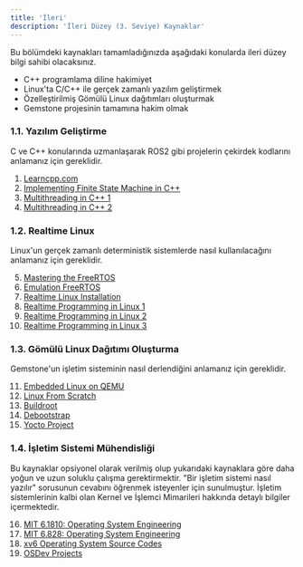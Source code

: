 ```yaml
---
title: 'İleri'
description: 'İleri Düzey (3. Seviye) Kaynaklar'
---
```


<Tip>
Bu bölümdeki kaynakları tamamladığınızda aşağıdaki konularda ileri düzey bilgi sahibi olacaksınız.

* C++ programlama diline hakimiyet
* Linux'ta C/C++ ile gerçek zamanlı yazılım geliştirmek
* Özelleştirilmiş Gömülü Linux dağıtımları oluşturmak
* Gemstone projesinin tamamına hakim olmak
</Tip>

### 1.1. Yazılım Geliştirme

C ve C++ konularında uzmanlaşarak ROS2 gibi projelerin çekirdek kodlarını anlamanız için gereklidir.

1. [Learncpp.com](https://www.learncpp.com)
2. [Implementing Finite State Machine in C++](https://www.aleksandrhovhannisyan.com/blog/implementing-a-finite-state-machine-in-cpp)
3. [Multithreading in C++ 1](https://medium.com/codex/c-multithreading-the-simple-way-95aa1f7304a2)
4. [Multithreading in C++ 2](https://db.in.tum.de/teaching/ss21/c++praktikum/slides/lecture-10.2.pdf)

### 1.2. Realtime Linux

Linux'un gerçek zamanlı deterministik sistemlerde nasıl kullanılacağını anlamanız için gereklidir.

5. [Mastering the FreeRTOS](https://www.freertos.org/media/2018/161204_Mastering_the_FreeRTOS_Real_Time_Kernel-A_Hands-On_Tutorial_Guide.pdf)
6. [Emulation FreeRTOS](https://freertos.org/Documentation/02-Kernel/03-Supported-devices/04-Demos/03-Emulation-and-simulation/01-Emulation-and-simulation)
7. [Realtime Linux Installation](https://www.ubuntubuzz.com/2012/03/real-time-linux-installation-on-ubuntu.html?m=1)
8. [Realtime Programming in Linux 1](https://shuhaowu.com/blogseries.html#rt-linux-programming)
9. [Realtime Programming in Linux 2](https://wiki.linuxfoundation.org/realtime/documentation/start)
10. [Realtime Programming in Linux 3](https://elinux.org/Real_Time)

### 1.3. Gömülü Linux Dağıtımı Oluşturma

Gemstone'un işletim sisteminin nasıl derlendiğini anlamanız için gereklidir.

11. [Embedded Linux on QEMU](https://medium.com/@fprotopapa/embedded-linux-from-scratch-quick-easy-on-qemu-87e761834b51)
12. [Linux From Scratch](https://www.linuxfromscratch.org/lfs/view/stable)
13. [Buildroot](https://buildroot.org)
14. [Debootstrap](https://wiki.debian.org/Debootstrap)
15. [Yocto Project](https://docs.yoctoproject.org)

### 1.4. İşletim Sistemi Mühendisliği

Bu kaynaklar opsiyonel olarak verilmiş olup yukarıdaki kaynaklara göre daha yoğun ve uzun soluklu çalışma
gerektirmektir. "Bir işletim sistemi nasıl yazılır" sorusunun cevabını öğrenmek isteyenler için sunulmuştur.
İşletim sistemlerinin kalbi olan Kernel ve İşlemci Mimarileri hakkında detaylı bilgiler içermektedir.

16. [MIT 6.1810: Operating System Engineering](https://pdos.csail.mit.edu/6.1810/2023/overview.html)
17. [MIT 6.828: Operating System Engineering](https://pdos.csail.mit.edu/6.828/2024/xv6.html)
18. [xv6 Operating System Source Codes](https://github.com/mit-pdos/xv6-public)
19. [OSDev Projects](https://wiki.osdev.org/Projects)
